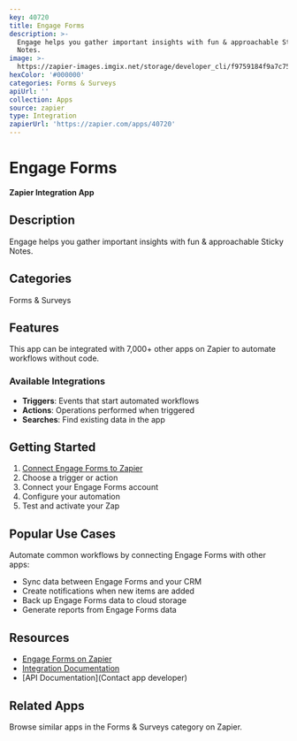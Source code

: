 ```yaml
---
key: 40720
title: Engage Forms
description: >-
  Engage helps you gather important insights with fun & approachable Sticky
  Notes.
image: >-
  https://zapier-images.imgix.net/storage/developer_cli/f9759184f9a7c75422642e909e225de0.png?auto=format%2Ccompress&ixlib=python-3.0.0&q=50
hexColor: '#000000'
categories: Forms & Surveys
apiUrl: ''
collection: Apps
source: zapier
type: Integration
zapierUrl: 'https://zapier.com/apps/40720'
---
```

# Engage Forms

**Zapier Integration App**

## Description

Engage helps you gather important insights with fun & approachable Sticky Notes.

## Categories

Forms & Surveys

## Features

This app can be integrated with 7,000+ other apps on Zapier to automate workflows without code.

### Available Integrations

- **Triggers**: Events that start automated workflows
- **Actions**: Operations performed when triggered
- **Searches**: Find existing data in the app

## Getting Started

1. [Connect Engage Forms to Zapier](https://zapier.com/apps/40720)
2. Choose a trigger or action
3. Connect your Engage Forms account
4. Configure your automation
5. Test and activate your Zap

## Popular Use Cases

Automate common workflows by connecting Engage Forms with other apps:

- Sync data between Engage Forms and your CRM
- Create notifications when new items are added
- Back up Engage Forms data to cloud storage
- Generate reports from Engage Forms data

## Resources

- [Engage Forms on Zapier](https://zapier.com/apps/40720)
- [Integration Documentation](https://zapier.com/apps/40720/integrations)
- [API Documentation](Contact app developer)

## Related Apps

Browse similar apps in the Forms & Surveys category on Zapier.
